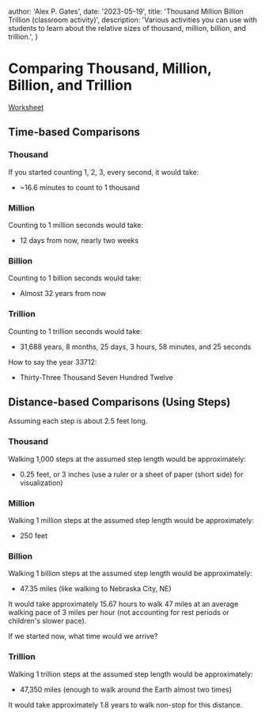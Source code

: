 
  author: 'Alex P. Gates',
  date: '2023-05-19',
  title: 'Thousand Million Billion Trillion (classroom activity)',
  description:
    'Various activities you can use with students to learn about the relative sizes of thousand, million, billion, and trillion.',
}


# Comparing Thousand, Million, Billion, and Trillion

<a href="https://drive.google.com/file/d/1X367s4-9mGvAc63wVqmcX2BXRrmuYYFO/view?usp=share_link">Worksheet</a>

## Time-based Comparisons

### Thousand
If you started counting 1, 2, 3, every second, it would take:
- ~16.6 minutes to count to 1 thousand

### Million
Counting to 1 million seconds would take:
- 12 days from now, nearly two weeks

### Billion
Counting to 1 billion seconds would take:
- Almost 32 years from now

### Trillion
Counting to 1 trillion seconds would take:
- 31,688 years, 8 months, 25 days, 3 hours, 58 minutes, and 25 seconds

How to say the year 33712:
- Thirty-Three Thousand Seven Hundred Twelve

## Distance-based Comparisons (Using Steps)

Assuming each step is about 2.5 feet long.

### Thousand
Walking 1,000 steps at the assumed step length would be approximately:
- 0.25 feet, or 3 inches (use a ruler or a sheet of paper (short side) for visualization)

### Million
Walking 1 million steps at the assumed step length would be approximately:
- 250 feet

### Billion
Walking 1 billion steps at the assumed step length would be approximately:
- 47.35 miles (like walking to Nebraska City, NE)

It would take approximately 15.67 hours to walk 47 miles at an average walking pace of 3 miles per hour (not accounting for rest periods or children's slower pace).

If we started now, what time would we arrive?

### Trillion
Walking 1 trillion steps at the assumed step length would be approximately:
- 47,350 miles (enough to walk around the Earth almost two times)

It would take approximately 1.8 years to walk non-stop for this distance.
